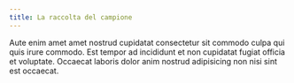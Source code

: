 ```yaml
---
title: La raccolta del campione
---
```


Aute enim amet amet nostrud cupidatat consectetur sit commodo culpa qui quis irure commodo. Est tempor ad incididunt et non cupidatat fugiat officia et voluptate. Occaecat laboris dolor anim nostrud adipisicing non nisi sint est occaecat.
